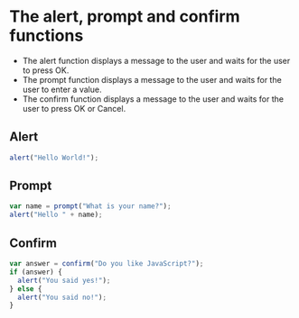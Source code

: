 # The alert, prompt and confirm functions

- The alert function displays a message to the user and waits for the user to press OK.
- The prompt function displays a message to the user and waits for the user to enter a value.
- The confirm function displays a message to the user and waits for the user to press OK or Cancel.

## Alert

```js
alert("Hello World!");
```

## Prompt

```js
var name = prompt("What is your name?");
alert("Hello " + name);
```

## Confirm

```js
var answer = confirm("Do you like JavaScript?");
if (answer) {
  alert("You said yes!");
} else {
  alert("You said no!");
}
```
